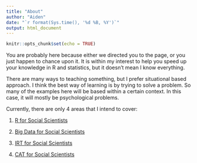 ```yaml
---
title: "About"
author: "Aiden"
date: "`r format(Sys.time(), '%d %B, %Y')`"
output: html_document
---
```


```r
knitr::opts_chunk$set(echo = TRUE)
```


You are probably here because either we directed you to the page, or you just happen to chance upon it. 
It is within my interest to help you speed up your knowledge in R and statistics, but it doesn't mean I know everything. 

There are many ways to teaching something, but I prefer situational based approach. 
I think the best way of learning is by trying to solve a problem. So many of the examples here will be based within a certain context. In this case, it will mostly be psychological problems. 


Currently, there are only 4 areas that I intend to cover: 

1. [R for Social Scientists](http://aidenloe.github.io/introToR.html)

2. [Big Data for Social Scientists](http://aidenloe.github.io/introToML.html)

3. [IRT for Social Scientists](http://aidenloe.github.io/introToIRT.html)

4. [CAT for Social Scientists](http://aidenloe.github.io/introToIRT.html)




<script>
  (function(i,s,o,g,r,a,m){i['GoogleAnalyticsObject']=r;i[r]=i[r]||function(){
  (i[r].q=i[r].q||[]).push(arguments)},i[r].l=1*new Date();a=s.createElement(o),
  m=s.getElementsByTagName(o)[0];a.async=1;a.src=g;m.parentNode.insertBefore(a,m)
  })(window,document,'script','https://www.google-analytics.com/analytics.js','ga');

  ga('create', 'UA-98916204-1', 'auto');
  ga('send', 'pageview');

</script>